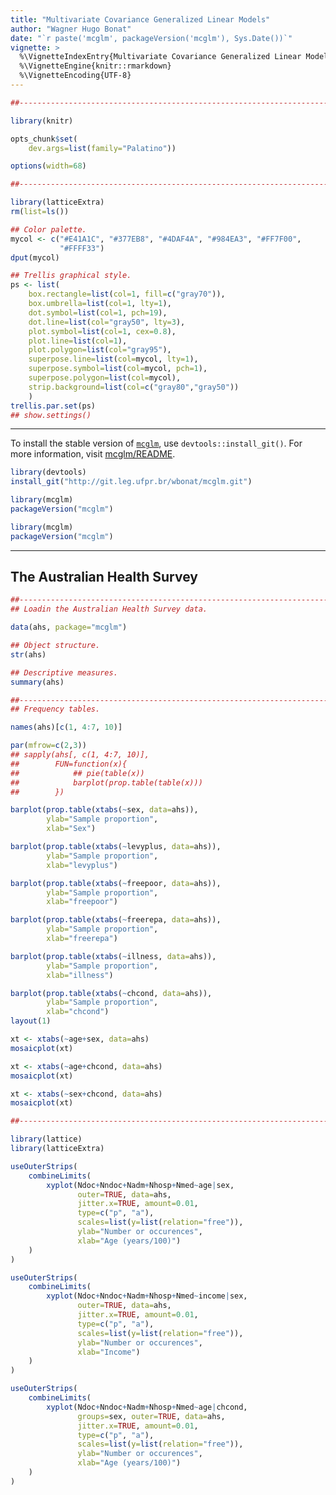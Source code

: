 ```yaml
---
title: "Multivariate Covariance Generalized Linear Models"
author: "Wagner Hugo Bonat"
date: "`r paste('mcglm', packageVersion('mcglm'), Sys.Date())`"
vignette: >
  %\VignetteIndexEntry{Multivariate Covariance Generalized Linear Models}
  %\VignetteEngine{knitr::rmarkdown}
  %\VignetteEncoding{UTF-8}
---
```


```r
##----------------------------------------------------------------------

library(knitr)

opts_chunk$set(
    dev.args=list(family="Palatino"))

options(width=68)

##----------------------------------------------------------------------

library(latticeExtra)
rm(list=ls())

## Color palette.
mycol <- c("#E41A1C", "#377EB8", "#4DAF4A", "#984EA3", "#FF7F00",
           "#FFFF33")
dput(mycol)

## Trellis graphical style.
ps <- list(
    box.rectangle=list(col=1, fill=c("gray70")),
    box.umbrella=list(col=1, lty=1),
    dot.symbol=list(col=1, pch=19),
    dot.line=list(col="gray50", lty=3),
    plot.symbol=list(col=1, cex=0.8),
    plot.line=list(col=1),
    plot.polygon=list(col="gray95"),
    superpose.line=list(col=mycol, lty=1),
    superpose.symbol=list(col=mycol, pch=1),
    superpose.polygon=list(col=mycol),
    strip.background=list(col=c("gray80","gray50"))
    )
trellis.par.set(ps)
## show.settings()

```

****

To install the stable version of [`mcglm`][], use
`devtools::install_git()`. For more information, visit [mcglm/README].

```r
library(devtools)
install_git("http://git.leg.ufpr.br/wbonat/mcglm.git")
```

```r
library(mcglm)
packageVersion("mcglm")
```

```r
library(mcglm)
packageVersion("mcglm")
```

****
## The Australian Health Survey

```r
##----------------------------------------------------------------------
## Loadin the Australian Health Survey data.

data(ahs, package="mcglm")

## Object structure.
str(ahs)

## Descriptive measures.
summary(ahs)

##----------------------------------------------------------------------
## Frequency tables.

names(ahs)[c(1, 4:7, 10)]

par(mfrow=c(2,3))
## sapply(ahs[, c(1, 4:7, 10)],
##        FUN=function(x){
##            ## pie(table(x))
##            barplot(prop.table(table(x)))
##        })

barplot(prop.table(xtabs(~sex, data=ahs)),
        ylab="Sample proportion",
        xlab="Sex")

barplot(prop.table(xtabs(~levyplus, data=ahs)),
        ylab="Sample proportion",
        xlab="levyplus")

barplot(prop.table(xtabs(~freepoor, data=ahs)),
        ylab="Sample proportion",
        xlab="freepoor")

barplot(prop.table(xtabs(~freerepa, data=ahs)),
        ylab="Sample proportion",
        xlab="freerepa")

barplot(prop.table(xtabs(~illness, data=ahs)),
        ylab="Sample proportion",
        xlab="illness")

barplot(prop.table(xtabs(~chcond, data=ahs)),
        ylab="Sample proportion",
        xlab="chcond")
layout(1)

xt <- xtabs(~age+sex, data=ahs)
mosaicplot(xt)

xt <- xtabs(~age+chcond, data=ahs)
mosaicplot(xt)

xt <- xtabs(~sex+chcond, data=ahs)
mosaicplot(xt)

##----------------------------------------------------------------------

library(lattice)
library(latticeExtra)

useOuterStrips(
    combineLimits(
        xyplot(Ndoc+Nndoc+Nadm+Nhosp+Nmed~age|sex,
               outer=TRUE, data=ahs,
               jitter.x=TRUE, amount=0.01,
               type=c("p", "a"),
               scales=list(y=list(relation="free")),
               ylab="Number or occurences",
               xlab="Age (years/100)")
    )
)

useOuterStrips(
    combineLimits(
        xyplot(Ndoc+Nndoc+Nadm+Nhosp+Nmed~income|sex,
               outer=TRUE, data=ahs,
               jitter.x=TRUE, amount=0.01,
               type=c("p", "a"),
               scales=list(y=list(relation="free")),
               ylab="Number or occurences",
               xlab="Income")
    )
)

useOuterStrips(
    combineLimits(
        xyplot(Ndoc+Nndoc+Nadm+Nhosp+Nmed~age|chcond,
               groups=sex, outer=TRUE, data=ahs,
               jitter.x=TRUE, amount=0.01,
               type=c("p", "a"),
               scales=list(y=list(relation="free")),
               ylab="Number or occurences",
               xlab="Age (years/100)")
    )
)

```

<!---------------------------------------------------------------------- -->

[`mcglm`]: http://git.leg.ufpr.br/wbonat/mcglm
[mcglm/README]: http://git.leg.ufpr.br/wbonat/mcglm/blob/master/README.md
